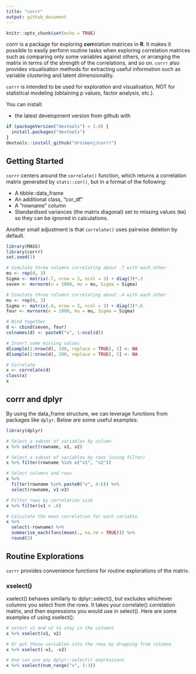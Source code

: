 ```yaml
---
title: "corrr"
output: github_document
---
```


```r
knitr::opts_chunk$set(echo = TRUE)
```

corrr is a package for exploring **corr**elation matrices in **R**. It makes it possible to easily perform routine tasks when exploring correlation matrices such as comparing only some variables against others, or arranging the matrix in terms of the strength of the correlations, and so on. `corrr` also provides visualisation methods for extracting useful information such as variable clustering and latent dimensionality.

`corrr` is intended to be used for exploration and visualisation, NOT for statistical modeling (obtaining p values, factor analysis, etc.).

You can install:

- the latest development version from github with

```r
if (packageVersion("devtools") < 1.6) {
  install.packages("devtools")
}
devtools::install_github("drsimonj/corrr")
```

## Getting Started

`corrr` centers around the `correlate()` function, which returns a correlation matrix generated by `stats::cor()`, but in a  format of the following:

- A tibble::data_frame
- An additional class, "cor_df"
- A "rowname" column
- Standardised variances (the matrix diagonal) set to missing values (`NA`) so they can be ignored in calculations.

Another small adjustment is that `correlate()` uses pairwise deletion by default.

```r
library(MASS)
library(corrr)
set.seed(1)

# Simulate three columns correlating about .7 with each other
mu <- rep(0, 3)
Sigma <- matrix(.7, nrow = 3, ncol = 3) + diag(3)*.3
seven <- mvrnorm(n = 1000, mu = mu, Sigma = Sigma)

# Simulate three columns correlating about .4 with each other
mu <- rep(0, 3)
Sigma <- matrix(.4, nrow = 3, ncol = 3) + diag(3)*.6
four <- mvrnorm(n = 1000, mu = mu, Sigma = Sigma)

# Bind together
d <- cbind(seven, four)
colnames(d) <- paste0("v", 1:ncol(d))

# Insert some missing values
d[sample(1:nrow(d), 100, replace = TRUE), 1] <- NA
d[sample(1:nrow(d), 200, replace = TRUE), 5] <- NA

# Correlate
x <- correlate(d)
class(x)
x
```

## corrr and dplyr

By using the data_frame structure, we can leverage functions from packages like `dplyr`. Below are some useful examples:

```r
library(dplyr)

# Select a subset of variables by column
x %>% select(rowname, v1, v2)

# Select a subset of variables by rows (using filter)
x %>% filter(rowname %in% c("v1", "v2"))

# Select columns and rows
x %>%
  filter(rowname %in% paste0("v", 4:6)) %>%
  select(rowname, v1:v3)

# Filter rows by correlation size
x %>% filter(v1 > .6)

# Calculate the mean correlation for each variable
x %>%
  select(-rowname) %>%
  summarise_each(funs(mean(., na.rm = TRUE))) %>%
  round(2)

```

## Routine Explorations

`corrr` provides convenience functions for routine explorations of the matrix.


### xselect()

xselect() behaves similarly to dplyr::select(), but excludes whichever columns you select from the rows. It takes your correlate() correlation matrix, and then expressions you would use in select(). Here are some examples of using xselect():

```r
# select v1 and v2 to stay in the columns
x %>% xselect(v1, v2)

# Or put these variables into the rows by dropping from columns
x %>% xselect(-v1, -v2)

# And can use any dplyr::select() expressions
x %>% xselect(num_range("v", 1:3))
```

